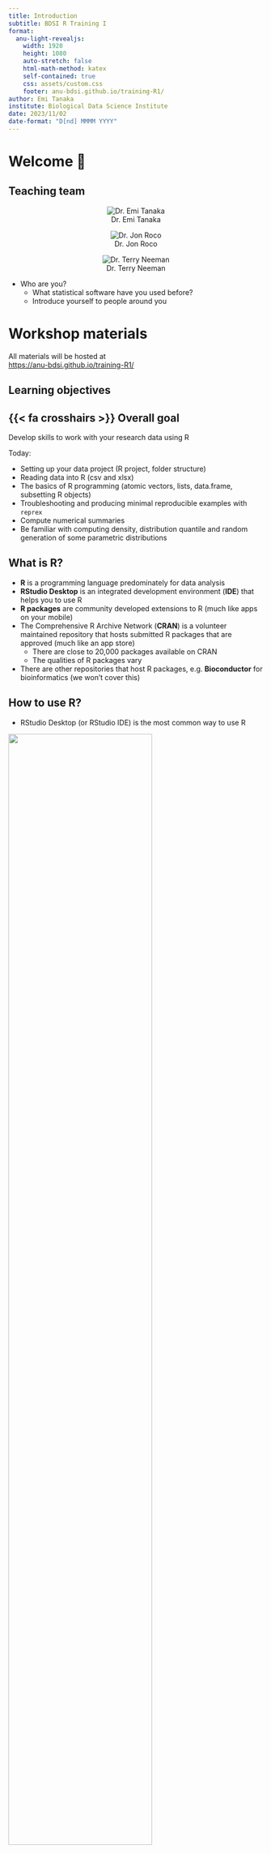 ```yaml
---
title: Introduction 
subtitle: BDSI R Training I
format:
  anu-light-revealjs:
    width: 1920
    height: 1080
    auto-stretch: false
    html-math-method: katex
    self-contained: true
    css: assets/custom.css
    footer: anu-bdsi.github.io/training-R1/
author: Emi Tanaka
institute: Biological Data Science Institute
date: 2023/11/02
date-format: "D[nd] MMMM YYYY"
---
```



# Welcome 👋


## Teaching team 

::: {layout-ncol=3 style="text-align:center;"}


![Dr. Emi Tanaka](images/emi-square.png){.circle-image-120}

![Dr. Jon Roco](images/dummy.jpg){.circle-image-120}

![Dr. Terry Neeman](images/terry.jpeg){.circle-image-120}

:::

::: incremental

- Who are you?
  - What statistical software have you used before?
  - Introduce yourself to people around you
    
:::

# Workshop materials

::: box

All materials will be hosted at<br> [<https://anu-bdsi.github.io/training-R1/>]{.f-headline target="_blank"}

:::


## Learning objectives

::: {.callout-note icon=false}

## {{< fa crosshairs >}} Overall goal

Develop skills to work with your research data using R 

:::

Today:

- Setting up your data project (R project, folder structure)
- Reading data into R (csv and xlsx)
- The basics of R programming (atomic vectors, lists, data.frame, subsetting R objects)
- Troubleshooting and producing minimal reproducible examples with `reprex`
- Compute numerical summaries
- Be familiar with computing density, distribution quantile and random generation of some parametric distributions


  
  
## What is R?

::: incremental

- **R** is a programming language predominately for data analysis
- **RStudio Desktop** is an integrated development environment (**IDE**) that helps you to use R
- **R packages** are community developed extensions to R [(much like apps on your mobile)]{.grey}
- The Comprehensive R Archive Network (**CRAN**) is a volunteer maintained repository that hosts submitted R packages that are approved [(much like an app store)]{.grey}
  - There are close to 20,000 packages available on CRAN
  - The qualities of R packages vary 
- There are other repositories that host R packages, e.g. **Bioconductor** for bioinformatics [(we won't cover this)]{.grey}
:::

## How to use R?

- RStudio Desktop (or RStudio IDE) is the most common way to use R

![](images/rstudio-desktop-annotation.png){.ba width="75%"}

- You can type operations directly into the Console pane

## Why learn R?

::: incremental

- R is one of the top programming languages for statistics or data science
  - Python is also a good alternative language for data science 
  - Better to have a mastery of at least one language rather than none
- R was initially developed by statisticians for statisticians 
  - State-of-the-art statistical methods are generally more readily available in R
- R has an active and friendly community 
- R is a free and open source software (FOSS) 
  - free = money is not a barrier to use it
  - open source software = transparency
  
:::


## How to get better at R?

::: incremental

- [PRACTICE]{.f-headline}
- Practice with a purpose (e.g. using R on your own data)
- Try teaching and helping others with their R problem 
- Have a [willingness to _continuously_ learn and adapt]{.f-subheadline}
  - R is an ever evolving language [(check the [release news](https://cran.r-project.org/doc/manuals/r-release/NEWS.html) every so often)]{.grey}
  - new features and packages are added very frequently
  - whether you are a beginner or not, there are always things we do not know about R
- Do you have any strategies or tips? Please share!

:::